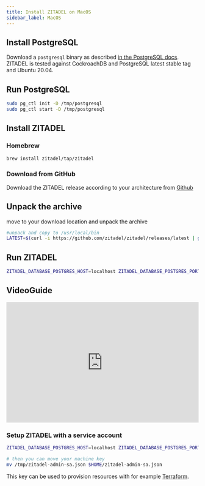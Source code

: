 ```yaml
---
title: Install ZITADEL on MacOS
sidebar_label: MacOS
---
```



## Install PostgreSQL

Download a `postgresql` binary as described [in the PostgreSQL docs](https://www.postgresql.org/download/macosx/).
ZITADEL is tested against CockroachDB and PostgreSQL latest stable tag and Ubuntu 20.04.

## Run PostgreSQL

```bash
sudo pg_ctl init -D /tmp/postgresql
sudo pg_ctl start -D /tmp/postgresql
```

## Install ZITADEL

### Homebrew

```bash
brew install zitadel/tap/zitadel
```

### Download from GitHub

Download the ZITADEL release according to your architecture from [Github](https://github.com/zitadel/zitadel/releases/latest)

## Unpack the archive
move to your download location and unpack the archive

```bash
#unpack and copy to /usr/local/bin
LATEST=$(curl -i https://github.com/zitadel/zitadel/releases/latest | grep location: | cut -d '/' -f 8 | tr -d '\r'); wget -qO-  https://github.com/zitadel/zitadel/releases/download/$LATEST/zitadel_Darwin_$(uname -m).tar.gz  | tar -xJ zitadel && sudo mv zitadel /usr/local/bin
```

## Run ZITADEL

```bash
ZITADEL_DATABASE_POSTGRES_HOST=localhost ZITADEL_DATABASE_POSTGRES_PORT=5432 ZITADEL_DATABASE_POSTGRES_DATABASE=zitadel ZITADEL_DATABASE_POSTGRES_USER_USERNAME=zitadel ZITADEL_DATABASE_POSTGRES_USER_PASSWORD=zitadel ZITADEL_DATABASE_POSTGRES_USER_SSL_MODE=disable ZITADEL_DATABASE_POSTGRES_ADMIN_USERNAME=$(whoami) ZITADEL_DATABASE_POSTGRES_ADMIN_SSL_MODE=disable ZITADEL_EXTERNALSECURE=false zitadel start-from-init --masterkey "MasterkeyNeedsToHave32Characters" --tlsMode disabled
```

<DefaultUser components={props.components} />
<NoteInstanceNotFound/>

## VideoGuide
<iframe width="100%" height="315" src="https://www.youtube.com/embed/Ob-kBzmezeg" title="YouTube video player" frameborder="0" allow="accelerometer; autoplay; clipboard-write; encrypted-media; gyroscope; picture-in-picture" allowfullscreen></iframe>

### Setup ZITADEL with a service account

```bash
ZITADEL_DATABASE_POSTGRES_HOST=localhost ZITADEL_DATABASE_POSTGRES_PORT=5432 ZITADEL_DATABASE_POSTGRES_DATABASE=zitadel ZITADEL_DATABASE_POSTGRES_USER_USERNAME=zitadel ZITADEL_DATABASE_POSTGRES_USER_PASSWORD=zitadel ZITADEL_DATABASE_POSTGRES_USER_SSL_MODE=disable ZITADEL_DATABASE_POSTGRES_ADMIN_USERNAME=$(whoami) ZITADEL_DATABASE_POSTGRES_ADMIN_SSL_MODE=disable ZITADEL_EXTERNALSECURE=false ZITADEL_FIRSTINSTANCE_MACHINEKEYPATH=/tmp/zitadel-admin-sa.json ZITADEL_FIRSTINSTANCE_ORG_MACHINE_MACHINE_USERNAME=zitadel-admin-sa ZITADEL_FIRSTINSTANCE_ORG_MACHINE_MACHINE_NAME=Admin ZITADEL_FIRSTINSTANCE_ORG_MACHINE_MACHINEKEY_TYPE=1 zitadel start-from-init --masterkey "MasterkeyNeedsToHave32Characters" --tlsMode disabled

# then you can move your machine key
mv /tmp/zitadel-admin-sa.json $HOME/zitadel-admin-sa.json
```

This key can be used to provision resources with for example [Terraform](/docs/guides/manage/terraform/basics.md).

<Next components={props.components} />
<Disclaimer components={props.components} />
